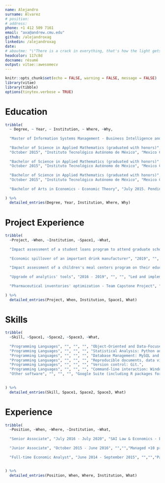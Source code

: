 ```yaml
---
name: Alejandro
surname: Álvarez
# position: 
# address: 
phone: +1 412 509 7161
email: "axa@andrew.cmu.edu"
github: /alejandroxag
linkedin: /alejandroxag
date: 
# aboutme: "\"There is a crack in everything, that's how the light gets in\". Leonard Cohen. \"Anthem\". The Future, 1992."
headcolor: 117c8d
docname: résumé
output: vitae::awesomecv
---
```


```r

knitr::opts_chunk$set(echo = FALSE, warning = FALSE, message = FALSE)
library(vitae)
library(tibble)
options(tinytex.verbose = TRUE)

```

# Education

```r

tribble(
  ~ Degree, ~ Year, ~ Institution, ~ Where, ~Why,
  
  "Master of Information Systems Management - Business Intelligence and Data Analytics", "December 2021 (expected)", "Carnegie Mellon University, Heinz College", "Pittsburgh, PA", "Core Coursework (Fall 2020 - Spring 2021): Object-Oriented Programming, Machine Learning for Problem Solving, Distributed Systems for ISM, Database Management, Unstructured Data Analytics, Applied Econometrics, Advanced Business Analytics, Writing for ISM.",
  
  "Bachelor of Science in Applied Mathematics (graduated with honors)",
  "October 2015", "Instituto Tecnológico Autónomo de México", "Mexico City, Mexico", "Thesis work: \"Random Variants of the Kaczmarz Method\", 2015. Independent and individual study focused on the theoretical background and computational efficiency behind two of the random variants of the algorithm to numerically solve linear systems.",
  
  "Bachelor of Science in Applied Mathematics (graduated with honors)",
  "October 2015", "Instituto Tecnológico Autónomo de México", "Mexico City, Mexico", "Coursework: Numerical Analysis, Linear Programming, Numerical Optimization, Applied Statistics, Linear Algebra, Real Analysis, Functional Analysis, Measure Theory; Applied Data Science Workshop at Carnegie Mellon University (Fall 2015).",
  
  "Bachelor of Science in Applied Mathematics (graduated with honors)",
  "October 2015", "Instituto Tecnológico Autónomo de México", "Mexico City, Mexico", "Adjunct Faculty Member of the Probability and Statistics Department (Spring 2015) and the Mathematics Department (Spring 2013 - Fall 2014).",
  
  "Bachelor of Arts in Economics - Economic Theory", "July 2015. Pending graduation", "", "", "Coursework: Consumer and Producer Theory, General Equilibrium Theory, Game Theory, Dynamic Macroeconomics.",
  
) %>%
  detailed_entries(Degree, Year, Institution, Where, Why)

```

# Project Experience

```r

tribble(
  ~Project, ~When, ~Institution, ~Space1, ~What,
  
  "Impact assessment of a student loans program to attend graduate school abroad", "2020", "SAI Law & Economics", "", "Designed and coducted an extensive electronic survey among the historical beneficiaries of the program. Managed the data gathering and cleansing process. Conducted the econometric analysis to assess the profiles on which the program had more impact.",
  
  "Economic spillover of an important drink manufacturer", "2019", "", "", "Gathered information of sales, employees and supplies purchases by product of 11 companies in 32 states in Mexico. Designed a relational database to store such information. Developed an R package to implement Input-Output methodologies. Delivered through an R Bookdown.",
  
  "Impact assessment of a children's meal centers program on their education.", "2018", "", "", "Worked with the program's information and public information from the Mexican Population Census to create control groups through a propensity score matching methodology, and measure the difference in school attendance rates.",
  
  "Upgrade of analytics' tools", "2016 - 2019", "", "", "Led and implemented Economic Consulting Team's toolbox migration, from 100% Excel usage to 100% R usage, which allowed the firm and the team to take high-profile projects which otherwise wouldn't have took. Actively trained firm's Partners, Junior Associates, and Analysts, in the usage of R Programming Language. Shifted from Sharepoint to Git as my team's main version control tool. Self-taught to programming with R and to using Git.",
  
  "Pharmaceutical inventories' optimization - Team Capstone Project", "Summer 2015", "UPMC Enterprises - Carnegie Mellon University", "", "Developed a predictive algorithm with Python to make projections about the drugs needed to be purchased, based on the patients' visits and medical records, which consisted in estimating multivariate distributions to find the optimal quantities in terms of a loss function.",
  
) %>%
  detailed_entries(Project, When, Institution, Space1, What)

```

# Skills

```r

tribble(
  ~Skill, ~Space1, ~Space2, ~Space3, ~What,
  
  "Programming Languages", "", "", "", "Object-Oriented and Data-Focused Programming: Java and R (package development).",
  "Programming Languages", "", "", "", "Statistical Analysis: Python and R.",
  "Programming Languages", "", "", "", "Database Management: MySQL and Oracle SQL Developer.",
  "Programming Languages", "", "", "", "Reproducible documents, data visualization and markup languages: R, R Markdown, Shiny, Jupyter, LaTeX. Notions of HTML, CSS and XML.",
  "Programming Languages", "", "", "", "Version control: Git.",
  "Programming Languages", "", "", "", "Command-line interaction: Windows PowerShell.",
  "Other software", "", "", "", "Google Suite (including R packages for interacting with it), Microsoft Office Suite (Core apps).",
  
  
) %>%
  detailed_entries(Skill, Space1, Space2, Space3, What)

```

# Experience

```r

tribble(
  ~Position, ~When, ~Where, ~Institution, ~What,
  
  "Senior Associate", "July 2016 - July 2020", "SAI Law & Economics - Economic Consulting Team","Mexico City, Mexico","Directly managed +50 projects, in charge of their strategic and methodological planning, and their technical execution (Statistical Analysis, Data visualization, Database Design, Economic analysis). Participated in +100 projects for +100 clients. Billed +1.1 Million USD. Coordinated the JA's and BA's team. Senior Associate with the highest tenure in the firm since 2017, and with the shortest period as Junior Associate in firm's history.",
  
  "Junior Associate", "October 2015 - June 2016", "","","Managed +10 projects and participated in +20 projects. Supervised and improved teams' usage of tools and technics for data cleansing and visualization, and statistical and economic analysis. Immediately promoted after graduation.",
  
  "Full-time Economic Analyst", "June 2014 - September 2015", "","","Participated in +30 projects. Pioneered the use of R Programming Language.",
  
  
) %>%
  detailed_entries(Position, When, Where, Institution, What)

```


